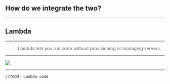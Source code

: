 
<Section>

# How do we integrate the two?

</Section>

---

<Section>

# Lambda

</Section>

---

<Section>

> Lambda lets you run code without provisioning or managing servers.

</Section>

---

<Image src="https://media.giphy.com/media/a5viI92PAF89q/giphy.gif" />

---

```
//TODO: Lambda code
```
